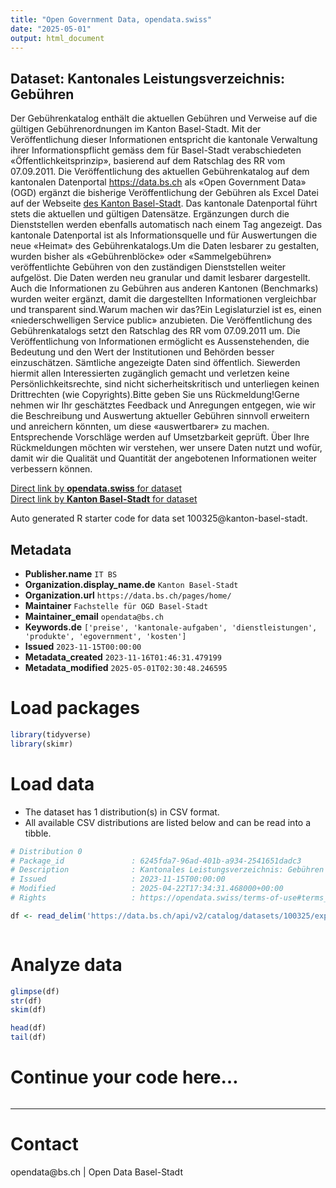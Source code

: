 ```yaml
---
title: "Open Government Data, opendata.swiss"
date: "2025-05-01"
output: html_document
---
```


## Dataset: Kantonales Leistungsverzeichnis: Gebühren

Der Gebührenkatalog enthält die aktuellen Gebühren und Verweise auf die gültigen Gebührenordnungen im Kanton Basel-Stadt. Mit der Veröffentlichung dieser Informationen entspricht die kantonale Verwaltung ihrer Informationspflicht gemäss dem für Basel-Stadt verabschiedeten «Öffentlichkeitsprinzip», basierend auf dem Ratschlag des RR vom 07.09.2011. Die Veröffentlichung des aktuellen Gebührenkatalog auf dem kantonalen Datenportal [https://data.bs.ch](https://data.bs.ch) als «Open Government Data» (OGD) ergänzt die bisherige Veröffentlichung der Gebühren als Excel Datei auf der Webseite [des Kanton Basel-Stadt](https://www.bs.ch/publikationen/fd/gebuehrendatenbank1.html). Das kantonale Datenportal führt stets die aktuellen und gültigen Datensätze. Ergänzungen durch die Dienststellen werden ebenfalls automatisch nach einem Tag angezeigt. Das kantonale Datenportal ist als Informationsquelle und für Auswertungen die neue «Heimat» des Gebührenkatalogs.Um die Daten lesbarer zu gestalten, wurden bisher als «Gebührenblöcke» oder «Sammelgebühren» veröffentlichte Gebühren von den zuständigen Dienststellen weiter aufgelöst. Die Daten werden neu granular und damit lesbarer dargestellt. Auch die Informationen zu Gebühren aus anderen Kantonen (Benchmarks) wurden weiter ergänzt, damit die dargestellten Informationen vergleichbar und transparent sind.Warum machen wir das?Ein Legislaturziel ist es, einen «niederschwelligen Service public» anzubieten. Die Veröffentlichung des Gebührenkatalogs setzt den Ratschlag des RR vom 07.09.2011 um. Die Veröffentlichung von Informationen ermöglicht es Aussenstehenden, die Bedeutung und den Wert der Institutionen und Behörden besser einzuschätzen. Sämtliche angezeigte Daten sind öffentlich. Siewerden hiermit allen Interessierten zugänglich gemacht und verletzen keine Persönlichkeitsrechte, sind nicht sicherheitskritisch und unterliegen keinen Drittrechten (wie Copyrights).Bitte geben Sie uns Rückmeldung!Gerne nehmen wir Ihr geschätztes Feedback und Anregungen entgegen, wie wir die Beschreibung und Auswertung aktueller Gebühren sinnvoll erweitern und anreichern könnten, um diese «auswertbarer» zu machen. Entsprechende Vorschläge werden auf Umsetzbarkeit geprüft. Über Ihre Rückmeldungen möchten wir verstehen, wer unsere Daten nutzt und wofür, damit wir die Qualität und Quantität der angebotenen Informationen weiter verbessern können.

[Direct link by **opendata.swiss** for dataset](https://opendata.swiss/de/dataset/kantonales-leistungsverzeichnis-gebuhren)<br>
[Direct link by **Kanton Basel-Stadt** for dataset](https://data.bs.ch/explore/dataset/100325/)

Auto generated R starter code for data set 100325@kanton-basel-stadt.

## Metadata

- **Publisher.name** `IT BS`
- **Organization.display_name.de** `Kanton Basel-Stadt`
- **Organization.url** `https://data.bs.ch/pages/home/`
- **Maintainer** `Fachstelle für OGD Basel-Stadt`
- **Maintainer_email** `opendata@bs.ch`
- **Keywords.de** `['preise', 'kantonale-aufgaben', 'dienstleistungen', 'produkte', 'egovernment', 'kosten']`
- **Issued** `2023-11-15T00:00:00`
- **Metadata_created** `2023-11-16T01:46:31.479199`
- **Metadata_modified** `2025-05-01T02:30:48.246595`


# Load packages

```r

library(tidyverse)
library(skimr)

```

# Load data

-   The dataset has 1 distribution(s) in CSV format.
-   All available CSV distributions are listed below and can be read into a tibble.

```r

# Distribution 0
# Package_id               : 6245fda7-96ad-401b-a934-2541651dadc3
# Description              : Kantonales Leistungsverzeichnis: Gebühren (csv)
# Issued                   : 2023-11-15T00:00:00
# Modified                 : 2025-04-22T17:34:31.468000+00:00
# Rights                   : https://opendata.swiss/terms-of-use#terms_by

df <- read_delim('https://data.bs.ch/api/v2/catalog/datasets/100325/exports/csv?use_labels=true')



```

# Analyze data

```r

glimpse(df)
str(df)
skim(df)

head(df)
tail(df)

```

# Continue your code here...

```r

```

------------------------------------------------------------------------

# Contact

opendata@bs.ch | Open Data Basel-Stadt

